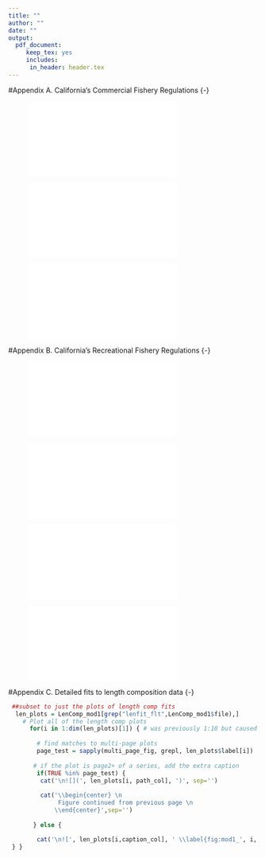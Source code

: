 ```yaml
---
title: ""
author: ""
date: ""
output: 
  pdf_document:
     keep_tex: yes
     includes:
      in_header: header.tex
---
```


<!-- ************************************************************************************************--> 
<!-- **********************************BEGIN APPENDICES**********************************************--> 
<!-- ************************************************************************************************--> 

\FloatBarrier
\newpage


<!-- *********************************Commercial management regs****************************************--> 

#Appendix A. California's Commercial Fishery Regulations {-}
\renewcommand{\thepage}{A-\arabic{page}}
\renewcommand{\thefigure}{A\arabic{figure}}
\setcounter{page}{1}
\setcounter{figure}{1}


![\label{fig:Comm_regs1}](Figures/Comm_regs1.pdf)

\FloatBarrier

![\label{fig:Comm_regs2}](Figures/Comm_regs2.pdf)

\FloatBarrier

![\label{fig:Comm_regs3}](Figures/Comm_regs3.pdf)


\FloatBarrier
\newpage

<!-- *********************************Recreational management regs*************************************--> 

#Appendix B. California's Recreational Fishery Regulations {-}
\renewcommand{\thepage}{B-\arabic{page}}
\renewcommand{\thefigure}{B\arabic{figure}}
\setcounter{page}{1}
\setcounter{figure}{1}

![\label{fig:Rec_regs1}](Figures/Rec_regs1.pdf)

\FloatBarrier

![\label{fig:Rec_regs2}](Figures/Rec_regs2.pdf)

\FloatBarrier

![\label{fig:Rec_regs3}](Figures/Rec_regs3.pdf)

\FloatBarrier

![\label{fig:Rec_reg4}](Figures/Rec_regs4.pdf)


\FloatBarrier
\newpage


<!-- ************************************Length comp figures******************************************--> 

#Appendix C. Detailed fits to length composition data {-}
\renewcommand{\thepage}{C-\arabic{page}}
\renewcommand{\thefigure}{C\arabic{figure}}
\setcounter{page}{1}
\setcounter{figure}{1}

<!-- Length Composition (LenComp) r4ss plots ------------------------------- -->
```r
 ##subset to just the plots of length comp fits
  len_plots = LenComp_mod1[grep("lenfit_flt",LenComp_mod1$file),]
    # Plot all of the length comp plots
      for(i in 1:dim(len_plots)[1]) { # was previously 1:10 but caused error due to no 10th figure
       
        # find matches to multi-page plots
        page_test = sapply(multi_page_fig, grepl, len_plots$label[i])
       
       # if the plot is page2+ of a series, add the extra caption
        if(TRUE %in% page_test) {
         cat('\n![](', len_plots[i, path_col], ')', sep='')
      
         cat('\\begin{center} \n
              Figure continued from previous page \n
             \\end{center}',sep='')
       
       } else {

        cat('\n![', len_plots[i,caption_col], ' \\label{fig:mod1_', i, '_', len_plots[i, label_col], '}](', len_plots[i, path_col], ')\n', sep='')
 } }
```




